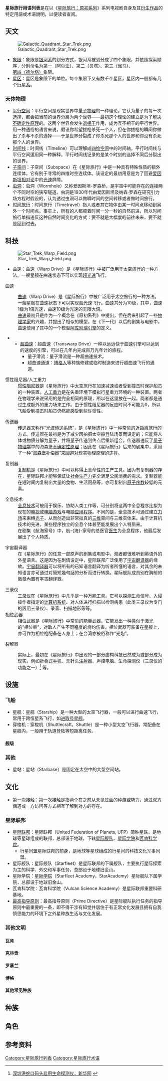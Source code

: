 {{expand|time=2013-07-16T04:41:54+00:00}}
{{Pathnav|星际旅行}}
'''星际旅行用语列表'''是在以《[[星际旅行：原初系列|星际旅行：原初系列]]》系列电视剧自身及其[[星际旅行|衍生作品]]的特定用語或术语說明，以便读者查阅。
<!--
【由于各名词两岸三地译名颇多，行尽量注明英文名称】
-->
==天文==
[[File:Galactic_Quadrant_Star_Trek.png|thumb]]
* [[银河系象限|象限]]：象限是[[银河系|银河系]]的划分方式，银河系被划分成了四个象限，并依照探索顺序，分别命名为[[银河系象限#.E7.AC.AC.E4.B8.80.E5.92.8C.E7.AC.AC.E4.BA.8C.E8.B1.A1.E9.99.90|第一（阿尔法）]]、[[银河系象限#.E7.AC.AC.E4.B8.80.E5.92.8C.E7.AC.AC.E4.BA.8C.E8.B1.A1.E9.99.90|第二（贝塔）]]、[[银河系象限#.E7.AC.AC.E4.B8.89.E8.B1.A1.E9.99.90|第三（伽马）]]、[[银河系象限#.E7.AC.AC.E5.9B.9B.E8.B1.A1.E9.99.90|第四（德尔塔）]]象限。
* [[星区_(星际旅行)|星区]]：星区是象限下的单位。每个象限下又有数千个星区，星区内一般都有几个[[行星系|行星系]]。
===天体物理===
* [[平行空间|平行空间]]：平行空间是现实世界中[[量子力学|量子物理]]的一种理论。它认为量子的每一次选择，都会把当前的世界分离为两个世界——最初这个理论的建立是为了解决[[不确定性原理|不确定性原理]]的。这两个世界会发生[[退相干|退相干]]作用，成为互不相干的平行世界。用一种通俗的语言来说，假设你希望拔枪杀死一个人，但在你拔枪的瞬间你做出了杀与不杀的选择——于是世界分裂成了你杀死那个人的世界和你没有杀死那个人的世界。
* [[时间线|时间线]]：时间线（Timeline）可以理解成[[四维空间|四维空间]]中的时间轴。平行时间线与平行空间适用同一种解释，平行时间线记录的是某个时刻的选择不同后分裂出的世界。
* [[子空间|子空间]]：子空间（Subspace）在《星际旅行》中是一种具有特殊性质的额外连续体，它有别于寻常的四维时空连续体。该设定的最初用意是为了回避[[阿尔伯特·爱因斯坦|爱因斯坦]][[相对论|相对论]]中的[[光速|光速]]屏障。
* [[虫洞|虫洞]]：虫洞（Wormhole）又称爱因斯坦-罗森桥，是宇宙中可能存在的连接两个不同时空的狭窄隧道。虫洞是1930年代由爱因斯坦及纳森·罗森在研究引力场方程时假设的，认为透过虫洞可以做瞬时间的空间转移或者做时间旅行。
* [[时间旅行|时间旅行]]：时间旅行（Timetravel）指人或者其它物体由某一时间点移动到另外一个时间点。事实上，所有的人都顺着时间一分一秒的自然前进，所以时间旅行单指违反这种自然时间变化的方式：要不就是大幅度的前往未来，要不就是回到过去。

==科技==
[[File:Star_Trek_Warp_Field.png|thumb]]
* [[曲速引擎|曲速]]：曲速（Warp Drive）是《星际旅行》中被广泛用于[[太空旅行|太空旅行]]的一种方法。一艘星舰在曲速状态下可以实现[[超光速|超光速]]飞行。

;曲速
{{main|曲速}}
:[[曲速引擎|曲速]]（Warp Drive）是《星际旅行》中被广泛用于太空旅行的一种方法。一艘星舰在曲速状态下可以实现超光速飞行。曲速共分为10级，其中，曲速1级为1倍光速，曲速10级为光速的无限大倍。
:[[曲速引擎|曲速]]最初只是作为一个概念在《原初系列》中提出，但在后来引起了一些[[物理学家|物理学家]]的兴趣，并提出了相似的模型。在《下一代》以后的剧集与电影中，曲速使用了其中的一个模型[[阿库别瑞引擎|阿库别瑞引擎]]的定义。

** [[曲速引擎#超曲速引擎|超曲速]]：超曲速（Transwarp Drive）一种以远远快于曲速引擎可以达到的速度的引擎，可以在几年内完成百万光年计的旅程。
*** 量子滑流：量子滑流是一种超曲速技术。
*** 超曲速通道：[[博格人|博格人]]等种族修建或临时制造来进行超曲速飞行的通道。

;惯性阻尼器/人工重力
:[[惯性阻尼器|惯性阻尼器]]是《星际旅行》中太空旅行在加速减速或者受到撞击时保护船员的一种装置。[[人工重力|人工重力]]是在失重环境下模拟行星重力环境的一种装置。两者在物理学来说采用的是完全相同的原理，所以在这里放在一起。两者都是通过生成额外的重力场来工作。由于惯性阻尼器的反应时间不可能为0，所以飞船受到撞击时船员仍然能感受到些许惯性。

;传送器
:[[传送器|传送器]]又称作“光波傳送系統”，是《星际旅行》中一种常见的近距离旅行的方式。传送器在最初是为了减少因拍摄太空船登陆场景而设定的；它能将人体或物质分解为量子，并将量子传送到终点后重新组合。传送器违反了[[量子力学|量子物理学]]中的海森堡[[不确定性原理|不确定性原理]]；因此在《星际旅行》后来的剧集中，采用了一种“[[沃纳·海森堡|海森堡]]补偿器”来回避对现实物理原理的违背。

;复制器
:[[复制机|复制机]]是《星际旅行》中可以称得上革命性的生产工具。因为有复制器的存在，星际联邦才能够保证让[[社会生产力|社会生产力]]完全满足公民消费的需求。复制器能在短时间内复制出大量的食物、生活用品等，亦可复制出[[原子序数|原子序数]]较低的元素。

;全息技术
:[[全息技术|全息技术]]可被用于娱乐、协助人类工作等，可分别将这两中全息程序比拟为现在的[[电视游戏|电视]]或[[电脑游戏|电脑游戏]]与电脑[[应用程序|应用程序]]。不同的是，全息技术可通过建立[[力场|力场]]来束缚[[光子|光子]]，从而创造出非常拟真的[[三维|三维]]空间与三维实体来。由于计算机技术的先进，某些程序独立的全息个体甚至能发展出个人特质来。
:在剧集《航海家号》中，航-{海}-家号的总医官[[医生_(星际旅行)|医生]]为全息程序，他最后发展出了个人特质。

;宇宙翻译器
:在《星际旅行》的任意一部原声的剧集或电影中，观者都很难听到英语外的外星语言。这是因为在剧情设定中，星际联邦广泛使用了[[宇宙翻译器|宇宙翻译器]]的缘故。[[宇宙翻译器|宇宙翻译器]]可以将所有的已知语言翻译为听者所懂的语言，对其余的未知语言亦可通过对簡短幾句話的分析而进行转换。星际舰队成员别在胸前的徽章內置有宇宙翻译器。

;三录仪
:[[三录仪|三录仪]]在《星际旅行》中几乎是一种万能工具。它可以探测[[生命|生命]]信号、入侵操作者指定的[[计算机系统|计算机系统]]、对人体进行扫描以检测病患（此类三录仪为专门的医用三录仪）、录音、扫描地形等等。
;相位武器
:相位武器是《星际旅行》中常见的能量武器。它能发出一种类似于[[激光|激光]]的“相位束”，对敌人产生不同程度的烧灼伤害。相位武器可装备在星舰上，亦可作为相位枪配备在人身上；在台湾亦被俗称作“光炮”。

;裂解器

:实际上，最初在《星际旅行》中出现的一部分虚构科技已然成为或部分成为现实。例如折叠式[[移动电话|手机]]、无针头[[注射器|注射器]]、声控电脑、生命探测仪（三录仪的功能之一）<ref>[http://www.gd.xinhuanet.com/newscenter/2005-09/23/content_5197628.htm 深圳港蛇口码头启用生命探测仪，新华网] {{webarchive|url=https://web.archive.org/web/20080607055314/http://www.gd.xinhuanet.com/newscenter/2005-09/23/content_5197628.htm |date=2008-06-07 }}</ref> 等。

==设施==
===飞船===
* 星舰：星舰（Starship）是一种大型的太空飞行器，一般可以进行曲速飞行，常用于跨恒星系飞行，如[[进取号星舰|进取号星舰]]。
* 穿梭机：穿梭机（Shuttlecraft，Shuttle）是一种小型太空飞行器，常配备在星舰内，一般用于轨道登陆等短距离任务。
====舰级====
{{main|星际迷航舰级列表}}
===其他===
* 星站：星站（Starbase）是固定在太空中的大型空间站。
==文化==
* 第一次接触：第一次接触是指两个在之前从未见过面的种族或势力，通过双方偶遇或一方访问等方式相互了解到对方的存在。
===星际联邦===
* [[星际联邦|星际联邦]]：星际联邦（United Federation of Planets, UFP）简称星联，是地球等星球组成的联邦，总部设于地球，下辖[[星际舰队|星际舰队]]、[[星际学院|星际学院]]和[[瓦肯科学院|瓦肯科学院]]。
** 行星同盟星际联邦的前身，是地球等星球组成的行星间的科技文化军事同盟。
* 星际舰队：星际舰队（Starfleet）是星际联邦的下属舰队，主要执行星际探索为主的科学、外交和军事任务，总部设于地球旧金山。
* 星际学院：[[星際艦隊學院|星际学院]]（Starfleet Academy，StarAcademy）星际舰队下属学院，总部设于地球旧金山。
* 瓦肯科学院：瓦肯科学院（Vulcan Science Academy）是星际联邦重要科研基地。
* [[最高指导原则|最高指导原则]]：最高指导原则（Prime Directive）是星际舰队执行任务的指导原则中最重要的一条，即不得干涉有知觉并居住于有正常文化发展且拥有自我慎思能力的环境下之外星种族生活与文化发展。

===其他文明===
====瓦肯====
====克林贡====
====罗慕兰====
====博格====
====其他常见种族====

==种族==
{{main|星际迷航种族列表}}
==角色==

==参考资料==
{{Reflist}}

{{星际旅行}}

[[Category:星际旅行列表|Category:星际旅行列表]]
[[Category:星际旅行术语|Category:星际旅行术语]]